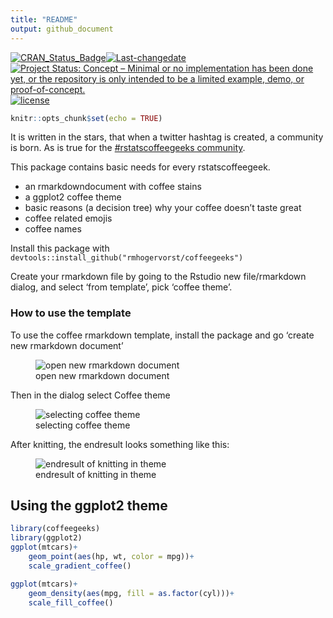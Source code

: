 ```yaml
---
title: "README"
output: github_document
---
```

<!-- badges -->
[![CRAN_Status_Badge](http://www.r-pkg.org/badges/version/coffeegeeks)](https://cran.r-project.org/package=coffeegeeks)[![Last-changedate](https://img.shields.io/badge/last%20change-`r gsub('-', '--', Sys.Date())`-yellowgreen.svg)](/commits/master)
[![Project Status: Concept – Minimal or no implementation has been done yet, or the repository is only intended to be a limited example, demo, or proof-of-concept.](http://www.repostatus.org/badges/latest/concept.svg)](http://www.repostatus.org/#concept)
[![license](https://img.shields.io/github/license/mashape/apistatus.svg)](http://choosealicense.com/licenses/mit/)


```r
knitr::opts_chunk$set(echo = TRUE)
```

It is written in the stars, that when a twitter hashtag is created, a community
is born. As is true for the [#rstatscoffeegeeks community](https://twitter.com/search?q=%23rstatscoffeegeeks). 

This package contains basic needs for every rstatscoffeegeek. 

- an rmarkdowndocument with coffee stains
- a ggplot2 coffee theme
- basic reasons (a decision tree) why your coffee doesn't taste great
- coffee related emojis
- coffee names 


Install this package with 
`devtools::install_github("rmhogervorst/coffeegeeks")`

Create your rmarkdown file by going to the Rstudio new file/rmarkdown dialog, 
and select 'from template', pick 'coffee theme'.


### How to use the template

To use the coffee rmarkdown template, install the package
and go 'create new rmarkdown document'

![open new rmarkdown document](images/screenshot1.png)

Then in the dialog select Coffee theme

![selecting coffee theme](images/screenshot2.png)

After knitting, the endresult looks something like this:

![endresult of knitting in theme](images/screenshot4.PNG)

## Using the ggplot2 theme

```r
library(coffeegeeks)
library(ggplot2)
ggplot(mtcars)+
    geom_point(aes(hp, wt, color = mpg))+
    scale_gradient_coffee()

ggplot(mtcars)+
    geom_density(aes(mpg, fill = as.factor(cyl)))+
    scale_fill_coffee()
```

